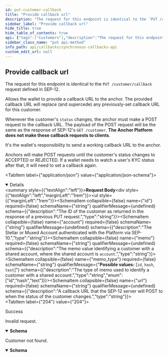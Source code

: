 ```yaml
---
id: put-customer-callback
title: "Provide callback url"
description: "The request for this endpoint is identical to the `PUT /customer/callback` request defined in SEP-12."
sidebar_label: "Provide callback url"
hide_title: true
hide_table_of_contents: true
api: {"tags":["Customers"],"description":"The request for this endpoint is identical to the `PUT /customer/callback` request defined in SEP-12.\n\nAllows the wallet to provide a callback URL to the anchor. The provided callback URL will replace (and supercede)\nany previously-set callback URL for this customer.\n\nWhenever the customer's `status` changes, the anchor must make a POST request to the callback URL. The payload \nof the POST request will be the same as the response of SEP-12's `GET /customer`. **The Anchor Platform does not \nmake these callback requests to clients**.\n\nIt's the wallet's responsibility to send a working callback URL to the anchor.\n\nAnchors will make POST requests until the customer's status changes to ACCEPTED or REJECTED. If a wallet needs \nto watch a user's KYC status after that, it will need to set a callback again.\n","operationId":"putCustomerCallback","requestBody":{"content":{"application/json":{"schema":{"type":"object","properties":{"id":{"description":"The ID of the customer as returned in the response of a previous PUT request.","type":"string"},"account":{"description":"The Stellar or Muxed Account authenticated with the Platform via SEP-10.","type":"string"},"memo":{"description":"The memo value identifying a customer with a shared account, where the shared account is `account`.","type":"string"},"memo_type":{"description":"The type of memo used to identify a customer with a shared account.","type":"string","enum":["id","hash","text"]},"url":{"description":"A callback URL that the SEP-12 server will POST to when the status of the customer changes.","type":"string"}},"title":"PutCustomerCallbackRequest"}}}},"responses":{"204":{"description":"Success"},"400":{"description":"Invalid request.","content":{"application/json":{"schema":{"type":"object","properties":{"error":{"type":"string"},"id":{"type":"string"}},"required":["error"],"title":"Error"}}}},"404":{"description":"Customer not found.","content":{"application/json":{"schema":{"type":"object","properties":{"error":{"type":"string"},"id":{"type":"string"}},"required":["error"],"title":"Error"}}}}},"method":"put","path":"/customer/callback","jsonRequestBodyExample":{"id":"string","account":"string","memo":"string","memo_type":"id","url":"string"},"info":{"version":"2.0.0","description":"The Synchronous Callbacks API specification for the Stellar Anchor Platform project.\n\nThe Synchronous Callbacks API defines requests made by the Platform while it is processing a request from a client application. The \nanchor's responses to these requests affect the Platform responses to the client application.\n","title":"Synchronous Callbacks API"},"postman":{"name":"Provide callback url","description":{"content":"The request for this endpoint is identical to the `PUT /customer/callback` request defined in SEP-12.\n\nAllows the wallet to provide a callback URL to the anchor. The provided callback URL will replace (and supercede)\nany previously-set callback URL for this customer.\n\nWhenever the customer's `status` changes, the anchor must make a POST request to the callback URL. The payload \nof the POST request will be the same as the response of SEP-12's `GET /customer`. **The Anchor Platform does not \nmake these callback requests to clients**.\n\nIt's the wallet's responsibility to send a working callback URL to the anchor.\n\nAnchors will make POST requests until the customer's status changes to ACCEPTED or REJECTED. If a wallet needs \nto watch a user's KYC status after that, it will need to set a callback again.\n","type":"text/plain"},"url":{"path":["customer","callback"],"host":["{{baseUrl}}"],"query":[],"variable":[]},"header":[{"key":"Content-Type","value":"application/json"},{"key":"Accept","value":"application/json"}],"method":"PUT","body":{"mode":"raw","raw":"\"\"","options":{"raw":{"language":"json"}}}}}
sidebar_class_name: "put api-method"
info_path: api/callbacks/synchronous-callbacks-api
custom_edit_url: null
---
```



## Provide callback url



The request for this endpoint is identical to the `PUT /customer/callback` request defined in SEP-12.

Allows the wallet to provide a callback URL to the anchor. The provided callback URL will replace (and supercede)
any previously-set callback URL for this customer.

Whenever the customer's `status` changes, the anchor must make a POST request to the callback URL. The payload 
of the POST request will be the same as the response of SEP-12's `GET /customer`. **The Anchor Platform does not 
make these callback requests to clients**.

It's the wallet's responsibility to send a working callback URL to the anchor.

Anchors will make POST requests until the customer's status changes to ACCEPTED or REJECTED. If a wallet needs 
to watch a user's KYC status after that, it will need to set a callback again.


<MimeTabs><TabItem label={"application/json"} value={"application/json-schema"}><details style={{}} data-collapsed={false} open={true}><summary style={{"textAlign":"left"}}><strong>Request Body</strong></summary><div style={{"textAlign":"left","marginLeft":"1rem"}}></div><ul style={{"marginLeft":"1rem"}}><SchemaItem collapsible={false} name={"id"} required={false} schemaName={"string"} qualifierMessage={undefined} schema={{"description":"The ID of the customer as returned in the response of a previous PUT request.","type":"string"}}></SchemaItem><SchemaItem collapsible={false} name={"account"} required={false} schemaName={"string"} qualifierMessage={undefined} schema={{"description":"The Stellar or Muxed Account authenticated with the Platform via SEP-10.","type":"string"}}></SchemaItem><SchemaItem collapsible={false} name={"memo"} required={false} schemaName={"string"} qualifierMessage={undefined} schema={{"description":"The memo value identifying a customer with a shared account, where the shared account is `account`.","type":"string"}}></SchemaItem><SchemaItem collapsible={false} name={"memo_type"} required={false} schemaName={"string"} qualifierMessage={"**Possible values:** [`id`, `hash`, `text`]"} schema={{"description":"The type of memo used to identify a customer with a shared account.","type":"string","enum":["id","hash","text"]}}></SchemaItem><SchemaItem collapsible={false} name={"url"} required={false} schemaName={"string"} qualifierMessage={undefined} schema={{"description":"A callback URL that the SEP-12 server will POST to when the status of the customer changes.","type":"string"}}></SchemaItem></ul></details></TabItem></MimeTabs><div><ApiTabs><TabItem label={"204"} value={"204"}><div>

Success

</div><div></div></TabItem><TabItem label={"400"} value={"400"}><div>

Invalid request.

</div><div><MimeTabs schemaType={"response"}><TabItem label={"application/json"} value={"application/json"}><SchemaTabs><TabItem label={"Schema"} value={"Schema"}><details style={{}} data-collapsed={false} open={true}><summary style={{"textAlign":"left"}}><strong>Schema</strong></summary><div style={{"textAlign":"left","marginLeft":"1rem"}}></div><ul style={{"marginLeft":"1rem"}}><SchemaItem collapsible={false} name={"error"} required={true} schemaName={"string"} qualifierMessage={undefined} schema={{"type":"string"}}></SchemaItem><SchemaItem collapsible={false} name={"id"} required={false} schemaName={"string"} qualifierMessage={undefined} schema={{"type":"string"}}></SchemaItem></ul></details></TabItem><TabItem label={"Example (from schema)"} value={"Example (from schema)"}><ResponseSamples responseExample={"{\n  \"error\": \"string\",\n  \"id\": \"string\"\n}"} language={"json"}></ResponseSamples></TabItem></SchemaTabs></TabItem></MimeTabs></div></TabItem><TabItem label={"404"} value={"404"}><div>

Customer not found.

</div><div><MimeTabs schemaType={"response"}><TabItem label={"application/json"} value={"application/json"}><SchemaTabs><TabItem label={"Schema"} value={"Schema"}><details style={{}} data-collapsed={false} open={true}><summary style={{"textAlign":"left"}}><strong>Schema</strong></summary><div style={{"textAlign":"left","marginLeft":"1rem"}}></div><ul style={{"marginLeft":"1rem"}}><SchemaItem collapsible={false} name={"error"} required={true} schemaName={"string"} qualifierMessage={undefined} schema={{"type":"string"}}></SchemaItem><SchemaItem collapsible={false} name={"id"} required={false} schemaName={"string"} qualifierMessage={undefined} schema={{"type":"string"}}></SchemaItem></ul></details></TabItem><TabItem label={"Example (from schema)"} value={"Example (from schema)"}><ResponseSamples responseExample={"{\n  \"error\": \"string\",\n  \"id\": \"string\"\n}"} language={"json"}></ResponseSamples></TabItem></SchemaTabs></TabItem></MimeTabs></div></TabItem></ApiTabs></div>
      